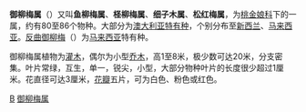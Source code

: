{{Automatic Taxobox
| taxon = Leptospermum
| authority = [[约翰·莱因霍尔德·福斯特|J.R.Forster]] & [[格奥尔格·福斯特|G.Forster]]
| image = Leptospermum squarrosum.jpg
| image_caption = [[鳞叶御柳梅|鳞叶御柳梅]]<br>''Leptospermum squarrosum''
| type_species = [[御柳梅|御柳梅]]<br>''Leptospermum scoparium''
| type_species_authority = J.R.Forst. & G.Forst.
| subdivision_ranks = 种
| subdivision = 
约80至86种，包括：<br/>
''Leptospermum arachnoides''<br/>
''Leptospermum continentale''<br/>
''Leptospermum epacridoideum''<br/>
''Leptospermum grandiflorum''<br/>
''Leptospermum grandifolium''<br/>
''Leptospermum javanicum''<br/>
''Leptospermum jingera'' <br/>
''Leptospermum juniperinum''<br/>
''Leptospermum laevigatum''<br/>
''Leptospermum lanigerum''<br/>
''Leptospermum liversidgei''<br/>
''Leptospermum minutifolium''<br/>
''Leptospermum myrsinoides''<br>
''Leptospermum myrtifolium''<br/>
''Leptospermum nitidum''<br/>
''Leptospermum obovatum''<br/>
''Leptospermum parviflorum''<br/>
''Leptospermum petersonii''<br/>
''Leptospermum polygalifolium''<br/>
''Leptospermum recurvum''<br/>
''Leptospermum roei''<br/>
''Leptospermum rotundifolium''<br/>
''Leptospermum rupestre''<br/>
''Leptospermum scoparium'' - Manuka<br/>
''Leptospermum sphaerocarpum''<br/>
''Leptospermum spinescens''<br/>
''Leptospermum squarrosum''<br/>
''Leptospermum trinervium''<br/>
''Leptospermum turbinatum''
}}

'''御柳梅属'''（{{lang-xm|Leptospermum}}）又叫'''鱼柳梅属'''、'''柽柳梅属'''、'''细子木属'''、'''松红梅属'''，为[[桃金娘科|桃金娘科]]下的一属，约有80至86个物种。大部分为[[澳大利亚|澳大利亚]][[特有种|特有种]]，个别分布至[[新西兰|新西兰]]、[[马来西亚|马来西亚]]。[[反曲御柳梅|反曲御柳梅]]（{{lang-xm|Leptospermum recurvum}}）为[[马来西亚|马来西亚]]特有种。

御柳梅属植物为[[灌木|灌木]]，偶尔为小型[[乔木|乔木]]，高1至8米，极少数可达20米，分支密集。叶片常绿，互生，单一，锐尖，小型，大部分物种叶片的长度很少超过1厘米。花直径可达3厘米，[[花瓣|花瓣]]五片，可为白色、粉色或红色。

{{Taxonbar}}

[[Category:桃金娘科|B]]
[[Category:御柳梅属|]]